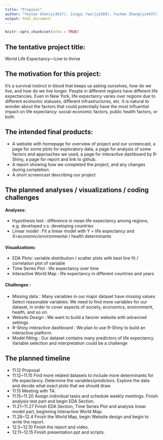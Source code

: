 ```yaml
---
title: "Proposal"
author: "Youlan Shen(ys3637), Jingyi Yao(jy3269), Yuchen Zhang(yz4437), Shun Xie(sx2337)"
output: html_document
---
```


```r
knitr::opts_chunk$set(echo = TRUE)
```


## The tentative project title:

World Life Expectancy—Live to thrive
 
## The motivation for this project:

It's a survival instinct in blood that keeps us asking ourselves, how do we live, and how do we live longer. People in different regions have different life expectancies. Even in New York, life expectancy varies over regions due to different economic statuses, different infrastructures, etc. It is natural to wonder about the factors that could potentially have the most influential impact on life expectancy: social-economic factors, public health factors, or both. 

## The intended final products:

  * A website with homepage for overview of project and our screencast, a page for some plots for exploratory data, a page for analysis of some factors and approaches we used, a page for interactive dashboard by R-Shiny, a page for report and link to github.
  * A report showing how we completed the project, and any changes during completion.
  * A short screencast describing our project.

## The planned analyses / visualizations / coding challenges

#### Analyses:

  * Hypothesis test : difference in mean life expectancy among regions, e.g. developed v.s. developing countries
  * Linear model : Fit a linear model with Y = life expectancy and X=economic/environmental / health determinants  
                        
#### Visualizations:

  * EDA Plots: variable distribution / scatter plots with best line fit / correlation plot of variable
  * Time Series Plot : life expectancy over time
  * Interactive World Map : life expectancy in different countries and years
  
  
#### Challenges : 

  * Missing data：Many variables in our major dataset have missing values
Select reasonable variables: We need to find more variables for our dataset, in order to cover aspects of society, economics, environment, health, and so on.
  * Website Design : We want to build a fancier website with advanced settings
  * R-Shiny interactive dashboard : We plan to use R-Shiny to build an interactive platform.
  * Model fitting : Our dataset contains many predictors of life expectancy. Variable selection and interpretation could be a challenge

## The planned timeline
  * 11.12 Proposal
  * 11.12~11.15 Find more related datasets to include more determinants for life expectancy. Determine the variables/predictors. Explore the data and decide what exact plots that we should draw.
  * 11.15 Meeting with TA. 
  * 11.15~11.20 Assign individual tasks and schedule weekly meetings. Finish analysis test part and begin EDA Section.
  * 11.21~11.27 Finish EDA Section, Time Series Plot and analysis linear model part, beginning Interactive World Map.
  * 11.28~12.4 Finish the World Map, begin Website design and begin to write the report.
  * 12.5~12.10 Finish the report and video.
  * 12.11~12.15 Finish presentation ppt and scripts.
